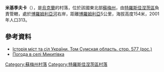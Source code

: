{{coord|50|33|30|N|34|53|46|E|scale:100000|display=title}}

'''米基季夫卡'''（{{lang-uk|Микитівка}}），是[[烏克蘭|烏克蘭]]的村落，位於該國東北部[[蘇梅州|蘇梅州]]，由[[特羅斯佳涅茨區|特羅斯佳涅茨區]]負責管轄，處於[[博羅姆利亞河|博羅姆利亞河]]右岸，距離[[博羅姆利亞|博羅姆利亞]]5公里，海拔高度154米，2001年人口313。

==參考資料==
* [https://web.archive.org/web/20120914203749/http://www.igsu.org.ua/Sumskaja.obl/Trostjaneckij.rajon/Belka.html Історія міст та сіл України. Том Сумская область. стор. 577 (рос.)]
* [http://weather.in.ua/ua/symskaja/15481 Погода в селі Микитівка] {{Wayback|url=http://weather.in.ua/ua/symskaja/15481 |date=20210124052922 }}

{{DEFAULTSORT:Микитівка}}
[[Category:蘇梅州村落|Category:蘇梅州村落]]
[[Category:特羅斯佳涅茨區村落|Category:特羅斯佳涅茨區村落]]


{{Sumy-geo-stub}}